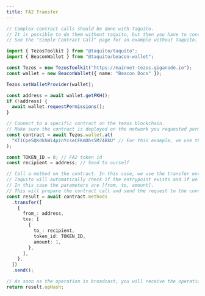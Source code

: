 ```yaml
---
title: FA2 Transfer
---
```






<!-- embedme not-recommended.beacon.ts -->

```ts live
// Complex contract calls should be done with Taquito.
// It is possible to do them without taquito, but then you have to construct the parameters yourself.
// See the "Simple Contract Call" page for an example without Taquito.
```

<!-- embedme fa2-transfer.taquito.ts -->

```ts live
import { TezosToolkit } from "@taquito/taquito";
import { BeaconWallet } from "@taquito/beacon-wallet";

const Tezos = new TezosToolkit("https://mainnet-tezos.giganode.io");
const wallet = new BeaconWallet({ name: "Beacon Docs" });

Tezos.setWalletProvider(wallet);

const address = await wallet.getPKH();
if (!address) {
  await wallet.requestPermissions();
}

// Connect to a specific contract on the tezos blockchain.
// Make sure the contract is deployed on the network you requested permissions for.
const contract = await Tezos.wallet.at(
  "KT1CpeSQKdkhWi4pinYcseCFKmDhs5M74BkU" // For this example, we use the tzcolors contract on mainnet.
);

const TOKEN_ID = 0; // FA2 token id
const recipient = address; // Send to ourself

// Call a method on the contract. In this case, we use the transfer entrypoint.
// Taquito will automatically check if the entrypoint exists and if we call it with the right parameters.
// In this case the parameters are [from, to, amount].
// This will prepare the contract call and send the request to the connected wallet.
const result = await contract.methods
  .transfer([
    {
      from_: address,
      txs: [
        {
          to_: recipient,
          token_id: TOKEN_ID,
          amount: 1,
        },
      ],
    },
  ])
  .send();

// As soon as the operation is broadcast, you will receive the operation hash
return result.opHash;
```


